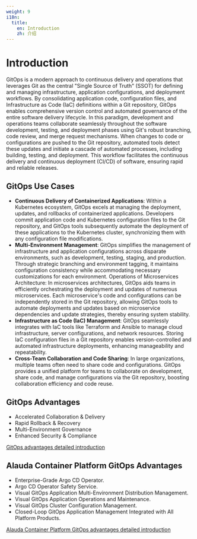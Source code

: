 ```yaml
---
weight: 9
i18n:
  title:
    en: Introduction
    zh: 介绍
---
```


# Introduction

GitOps is a modern approach to continuous delivery and operations that leverages Git as the central "Single Source of Truth" (SSOT) for defining and managing infrastructure, application configurations, and deployment workflows. By consolidating application code, configuration files, and Infrastructure as Code (IaC) definitions within a Git repository, GitOps enables comprehensive version control and automated governance of the entire software delivery lifecycle. In this paradigm, development and operations teams collaborate seamlessly throughout the software development, testing, and deployment phases using Git's robust branching, code review, and merge request mechanisms. When changes to code or configurations are pushed to the Git repository, automated tools detect these updates and initiate a cascade of automated processes, including building, testing, and deployment. This workflow facilitates the continuous delivery and continuous deployment (CI/CD) of software, ensuring rapid and reliable releases.

## GitOps Use Cases
- **Continuous Delivery of Containerized Applications**: Within a Kubernetes ecosystem, GitOps excels at managing the deployment, updates, and rollbacks of containerized applications. Developers commit application code and Kubernetes configuration files to the Git repository, and GitOps tools subsequently automate the deployment of these applications to the Kubernetes cluster, synchronizing them with any configuration file modifications.
- **Multi-Environment Management**: GitOps simplifies the management of infrastructure and application configurations across disparate environments, such as development, testing, staging, and production. Through strategic branching and environment tagging, it maintains configuration consistency while accommodating necessary customizations for each environment.
Operations of Microservices Architecture: In microservices architectures, GitOps aids teams in efficiently orchestrating the deployment and updates of numerous microservices. Each microservice's code and configurations can be independently stored in the Git repository, allowing GitOps tools to automate deployments and updates based on microservice dependencies and update strategies, thereby ensuring system stability.
- **Infrastructure as Code (IaC) Management**: GitOps seamlessly integrates with IaC tools like Terraform and Ansible to manage cloud infrastructure, server configurations, and network resources. Storing IaC configuration files in a Git repository enables version-controlled and automated infrastructure deployments, enhancing manageability and repeatability.
- **Cross-Team Collaboration and Code Sharing**: In large organizations, multiple teams often need to share code and configurations. GitOps provides a unified platform for teams to collaborate on development, share code, and manage configurations via the Git repository, boosting collaboration efficiency and code reuse.


## GitOps Advantages

- Accelerated Collaboration & Delivery
- Rapid Rollback & Recovery 
- Multi-Environment Governance 
- Enhanced Security & Compliance

[GitOps advantages detailed introduction](../concept/gitops_concept_infro.mdx#gitops-advantage)

## Alauda Container Platform GitOps Advantages

- Enterprise-Grade Argo CD Operator.
- Argo CD Operator Safety Service.
- Visual GitOps Application Multi-Environment Distribution Management.
- Visual GitOps Application Operations and Maintenance.
- Visual GitOps Cluster Configuration Management.
- Closed-Loop GitOps Application Management Integrated with All Platform Products.

[Alauda Container Platform GitOps advantages detailed introduction](../concept/alauda_gitops_concept_info/alauda_gitops_concept_argocd.mdx#alauda-gitops-advantage)
